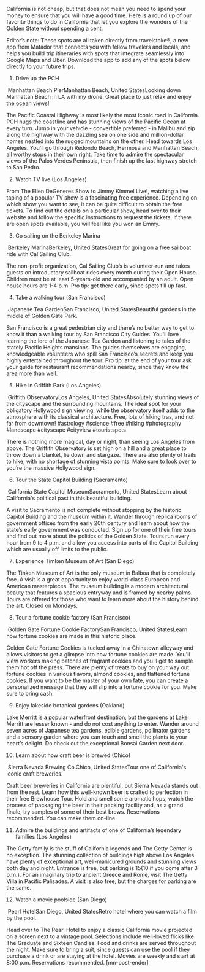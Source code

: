 
California is not cheap, but that does not mean you need to spend your money to ensure that you will have a good time. Here is a round up of our favorite things to do in California that let you explore the wonders of the Golden State without spending a cent. 

Editor’s note: These spots are all taken directly from travelstoke®, a new app from Matador that connects you with fellow travelers and locals, and helps you build trip itineraries with spots that integrate seamlessly into Google Maps and Uber. Download the app to add any of the spots below directly to your future trips.


1. Drive up the PCH

&nbsp;Manhattan Beach PierManhattan Beach, United StatesLooking down Manhattan Beach in LA with my drone. Great place to just relax and enjoy the ocean views!


 
The Pacific Coastal Highway is most likely the most iconic road in California.  PCH hugs the coastline and has stunning views of the Pacific Ocean at every turn. Jump in your vehicle - convertible preferred - in Malibu and zip along the highway with the dazzling sea on one side and million-dollar homes nestled into the rugged mountains on the other.  Head towards Los Angeles. You'll go through Redondo Beach, Hermosa and Manhattan Beach, all worthy stops in their own right. Take time to admire the spectacular views of the Palos Verdes Peninsula, then finish up the last highway stretch to San Pedro.
 
2. Watch TV live (Los Angeles)
 
From The Ellen DeGeneres Show to Jimmy Kimmel Live!,  watching a live taping of a popular TV show is a fascinating free experience. Depending on which show you want to see, it can be quite difficult to obtain the free tickets. To find out the details on a particular show, head over to their website and follow the specific instructions to request the tickets. If there are open spots available, you will feel like you won an Emmy.
 
3. Go sailing on the Berkeley Marina

&nbsp;Berkeley MarinaBerkeley, United StatesGreat for going on a free sailboat ride with Cal Sailing Club.


 
 
The non-profit organization, Cal Sailing Club’s is volunteer-run and takes guests on introductory sailboat rides every month during their Open House. Children must be at least 5-years-old and accompanied by an adult. Open house hours are 1-4 p.m. Pro tip: get there early, since spots fill up fast.
 
4. Take a walking tour (San Francisco)

&nbsp;Japanese Tea GardenSan Francisco, United StatesBeautiful gardens in the middle of Golden Gate Park.


 
San Francisco is a great pedestrian city and there’s no better way to get to know it than a walking tour by San Francisco City Guides. You'll love learning the lore of the Japanese Tea Garden and listening to tales of the stately Pacific Heights mansions. The guides themselves are engaging, knowledgeable volunteers who spill San Francisco’s secrets and keep you highly entertained throughout the tour. Pro tip: at the end of your tour ask your guide for restaurant recommendations nearby, since they know the area more than well.
 
5. Hike in Griffith Park (Los Angeles)

&nbsp;Griffith ObservatoryLos Angeles, United StatesAbsolutely stunning views of the cityscape and the surrounding mountains. The ideal spot for your obligatory Hollywood sign viewing, while the observatory itself adds to the atmosphere with its classical architecture. Free, lots of hiking tras, and not far from downtown! #astrology #science  #free #hiking #photography #landscape #cityscape #cityview #touristspots


 
There is nothing more magical, day or night, than seeing Los Angeles from above. The Griffith Observatory is set high on a hill and a great place to throw down a blanket, lie down and stargaze. There are also plenty of trails to hike, with no shortage of stunning vista points. Make sure to look over to you’re the massive Hollywood sign.


6. Tour the State Capitol Building (Sacramento)

&nbsp;California State Capitol MuseumSacramento, United StatesLearn about California's political past in this beautiful building.


 
A visit to Sacramento is not complete without stopping by the historic Capitol Building and the museum within it. Wander through replica rooms of government offices from the early 20th century and learn about how the state’s early government was conducted. Sign up for one of their free tours and find out more about the politics of the Golden State. Tours run every hour from 9 to 4 p.m. and allow you access into parts of the Capitol Building which are usually off limits to the public.
 
7. Experience Timken Museum of Art (San Diego)
 
The Tinken Museum of Art is the only museum in Balboa that is completely free. A visit is a great opportunity to enjoy world-class European and American masterpieces. The museum building is a modern architectural beauty that features a spacious entryway and is framed by nearby palms. Tours are offered for those who want to learn more about the history behind the art. Closed on Mondays.
 
8. Tour a fortune cookie factory (San Francisco)

&nbsp;Golden Gate Fortune Cookie FactorySan Francisco, United StatesLearn how fortune cookies are made in this historic place.


 
Golden Gate Fortune Cookies is tucked away in a Chinatown alleyway and allows visitors to get a glimpse into how fortune cookies are made. You'll view workers making batches of fragrant cookies and you'll get to sample them hot off the press. There are plenty of treats to buy on your way out: fortune cookies in various flavors, almond cookies, and flattened fortune cookies. If you want to be the master of your own fate, you can create a personalized message that they will slip into a fortune cookie for you. Make sure to bring cash.
 
9. Enjoy lakeside botanical gardens (Oakland)
 
Lake Merritt is a popular waterfront destination, but the gardens at Lake Merritt are lesser known - and do not cost anything to enter. Wander around seven acres of Japanese tea gardens, edible gardens, pollinator gardens and a sensory garden where you can touch and smell the plants to your heart’s delight. Do check out the exceptional Bonsai Garden next door.
 
10. Learn about how craft beer is brewed (Chico)

&nbsp;Sierra Nevada Brewing Co.Chico, United StatesTour one of California's iconic craft breweries.


 
Craft beer breweries in California are plentiful, but Sierra Nevada stands out from the rest. Learn how this well-known beer is crafted to perfection in their free Brewhouse Tour. Hold and smell some aromatic hops, watch the process of packaging the beer in their packing facility and, as a grand finale, try samples of some of their best brews. Reservations recommended. You can make them on-line.
 
11. Admire the buildings and artifacts of one of California’s legendary families (Los Angeles)
 
The Getty family is the stuff of California legends and The Getty Center is no exception. The stunning collection of buildings high above Los Angeles have plenty of exceptional art, well-manicured grounds and stunning views both day and night. Entrance is free, but parking is $15 ($10 if you come after 3 p.m.). For an imaginary trip to ancient Greece and Rome, visit The Getty Villa in Pacific Palisades. A visit is also free, but the charges for parking are the same.
 
12. Watch a movie poolside (San Diego)

&nbsp;Pearl HotelSan Diego, United StatesRetro hotel where you can watch a film by the pool.


 
Head over to The Pearl Hotel to enjoy a classic California movie projected on a screen next to a vintage pool. Selections include well-loved flicks like The Graduate and Sixteen Candles. Food and drinks are served throughout the night. Make sure to bring a suit, since guests can use the pool if they purchase a drink or are staying at the hotel. Movies are weekly and start at 8:00 p.m. Reservations recommended. [mn-post-ender]

 
 